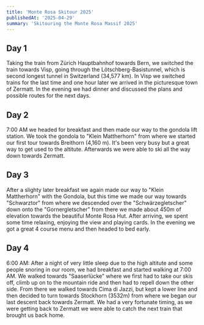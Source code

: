 ```yaml
---
title: 'Monte Rosa Skitour 2025'
publishedAt: '2025-04-29'
summary: 'Skitouring the Monte Rosa Massif 2025'
---
```


## Day 1
Taking the train from Zürich Hauptbahnhof towards Bern, we switched the train towards Visp, going through the Lötschberg-Basistunnel, which is second longest tunnel in Switzerland (34,577 km). In Visp we switched trains for the last time and one hour later we arrived in the picturesque town of Zermatt.
In the evening we had dinner and discussed the plans and possible routes for the next days.

## Day 2
7:00 AM we headed for breakfast and then made our way to the gondola lift station. We took the gondola to "Klein Mattherhorn" from where we started our first tour towards Breithorn (4,160 m). It's been very busy but a great way to get used to the altitute. Afterwards we were able to ski all the way down towards Zermatt. 

## Day 3
After a slighty later breakfast we again made our way to "Klein Mattherhorn" with the Gondola, but this time we made our way towards "Schwarztor" from where we descended over the "Schwärzegletscher" down onto the "Gornergletscher" from there we made about 450m of elevation towards the beautiful Monte Rosa Hut.
After arriving, we spent some time relaxing, enjoying the view and playing cards. In the evening we got a great 4 course menu and then headed to bed early.

## Day 4
6:00 AM: After a night of very little sleep due to the high altitute and some people snoring in our room, we had breakfast and started walking at 7:00 AM. We walked towards "Saaserlücke" where we first had to take our skis off, climb up on to the mountain ride and then had to repell down the other side. 
From there we walked towards Cima di Jazzi, but kept a lower line and then decided to turn towards Stockhorn (3532m) from where we began our last descent back towards Zermatt.
We had a very fortunate timing, as we were getting back to Zermatt we were able to catch the next train that brought us back home.